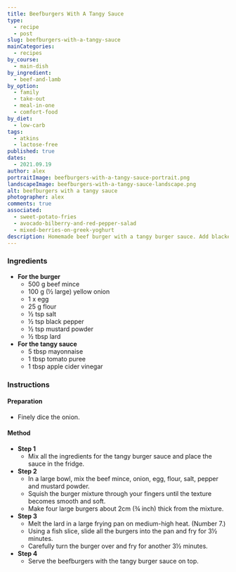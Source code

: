 ```yaml
---
title: Beefburgers With A Tangy Sauce
type:
  - recipe
  - post
slug: beefburgers-with-a-tangy-sauce
mainCategories:
  - recipes
by_course:
  - main-dish
by_ingredient:
  - beef-and-lamb
by_option:
  - family
  - take-out
  - meal-in-one
  - comfort-food
by_diet:
  - low-carb
tags:
  - atkins
  - lactose-free
published: true
dates:
  - 2021.09.19
author: alex
portraitImage: beefburgers-with-a-tangy-sauce-portrait.png
landscapeImage: beefburgers-with-a-tangy-sauce-landscape.png
alt: beefburgers with a tangy sauce
photographer: alex
comments: true
associated:
  - sweet-potato-fries
  - avocado-bilberry-and-red-pepper-salad
  - mixed-berries-on-greek-yoghurt
description: Homemade beef burger with a tangy burger sauce. Add blackened onions, tomato, lettuce and bread choice.
---
```


<Ingredients>

### Ingredients

- **For the burger**
  - 500 g beef mince
  - 100 g (½ large) yellow onion
  - 1 x egg
  - 25 g flour
  - ½ tsp salt
  - ½ tsp black pepper
  - ½ tsp mustard powder
  - ½ tbsp lard
- **For the tangy sauce**
  - 5 tbsp mayonnaise
  - 1 tbsp tomato puree
  - 1 tbsp apple cider vinegar

</Ingredients>

<Instructions>

### Instructions

#### Preparation

- Finely dice the onion.

#### Method

- **Step 1**
  - Mix all the ingredients for the tangy burger sauce and place the sauce in the fridge.
- **Step 2**
  - In a large bowl, mix the beef mince, onion, egg, flour, salt, pepper and mustard powder.
  - Squish the burger mixture through your fingers until the texture becomes smooth and soft.
  - Make four large burgers about 2cm (¾ inch) thick from the mixture.
- **Step 3**
  - Melt the lard in a large frying pan on medium-high heat. (Number 7.)
  - Using a fish slice, slide all the burgers into the pan and fry for 3½ minutes.
  - Carefully turn the burger over and fry for another 3½ minutes.
- **Step 4**
  - Serve the beefburgers with the tangy burger sauce on top.

</Instructions>
